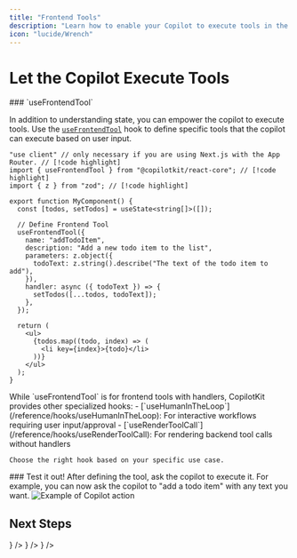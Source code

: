 ```yaml
---
title: "Frontend Tools"
description: "Learn how to enable your Copilot to execute tools in the frontend."
icon: "lucide/Wrench"
---
```


# Let the Copilot Execute Tools

<Steps>

<Step>
### `useFrontendTool`

In addition to understanding state, you can empower the copilot to execute tools. Use the [`useFrontendTool`](/reference/hooks/useFrontendTool) hook to define specific tools that the copilot can execute based on user input.

```tsx title="YourComponent.tsx"
"use client" // only necessary if you are using Next.js with the App Router. // [!code highlight]
import { useFrontendTool } from "@copilotkit/react-core"; // [!code highlight]
import { z } from "zod"; // [!code highlight]

export function MyComponent() {
  const [todos, setTodos] = useState<string[]>([]);

  // Define Frontend Tool
  useFrontendTool({
    name: "addTodoItem",
    description: "Add a new todo item to the list",
    parameters: z.object({
      todoText: z.string().describe("The text of the todo item to add"),
    }),
    handler: async ({ todoText }) => {
      setTodos([...todos, todoText]);
    },
  });

  return (
    <ul>
      {todos.map((todo, index) => (
        <li key={index}>{todo}</li>
      ))}
    </ul>
  );
}
```

<Accordions>
  <Accordion title="Related Hooks for Different Use Cases">
    While `useFrontendTool` is for frontend tools with handlers, CopilotKit provides other specialized hooks:
    - [`useHumanInTheLoop`](/reference/hooks/useHumanInTheLoop): For interactive workflows requiring user input/approval
    - [`useRenderToolCall`](/reference/hooks/useRenderToolCall): For rendering backend tool calls without handlers
    
    Choose the right hook based on your specific use case.
  </Accordion>
</Accordions>
</Step>

<Step>
  <UseClientCalloutSnippet components={props.components} />
</Step>


<Step>
### Test it out!
After defining the tool, ask the copilot to execute it. For example, you can now ask the copilot to "add a todo item" with any text you want.

<Frame>
  <img 
    src="https://cdn.copilotkit.ai/docs/copilotkit/images/copilot-action-example.gif" 
    alt="Example of Copilot action" 
    className="rounded-lg shadow-md w-full max-w-md mx-auto"
  />
</Frame>
</Step>

</Steps>


## Next Steps

<Cards>
  <Card
    title="useFrontendTool Reference"
    description="Refer to the documentation for the useFrontendTool hook."
    href="/reference/hooks/useFrontendTool"
    icon={<LinkIcon />}
  />
  <Card
    title="Tools + Generative UI"
    description="Learn how to render custom UI components alongside your tools, directly in the CopilotKit chat window."
    href="/guides/generative-ui"
    icon={<LinkIcon />}
  />
  <Card
    title="Backend Tools"
    description="Enable backend services to provide tools via copilot backend hooks."
    href="/guides/backend-tools"
    icon={<LinkIcon />}
  />
</Cards>
